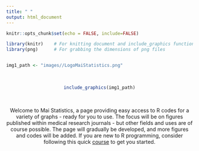 ```yaml
---
title: " "
output: html_document
---
```




```r
knitr::opts_chunk$set(echo = FALSE, include=FALSE)
```


```r

library(knitr)    # For knitting document and include_graphics function
library(png)      # For grabbing the dimensions of png files


img1_path <- "images//LogoMaiStatistics.png"

```

<center>
\  
\ 


```r
include_graphics(img1_path)
```


\ 


Welcome to Mai Statistics, a page providing easy access to R codes for a variety of graphs - ready for you to use. The focus will be on figures published within medical research journals - but other fields and uses are of course possible. The page will gradually be developed, and more figures and codes will be added. If you are new to R programming, consider following this quick [course](Quick-R-Tutorial.html) to get you started.


</center>

